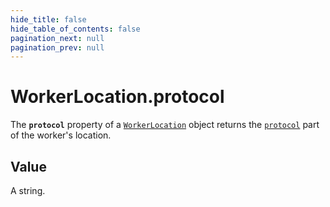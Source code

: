 ```yaml
---
hide_title: false
hide_table_of_contents: false
pagination_next: null
pagination_prev: null
---
```

# WorkerLocation.protocol

The **`protocol`** property of a [`WorkerLocation`](../../globals/WorkerLocation/WorkerLocation.md) object returns the [`protocol`](../../globals/URL/prototype/protocol.md) part of the worker's location.

## Value

A string.
